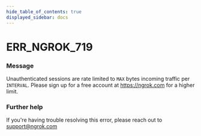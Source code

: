 ```yaml
---
hide_table_of_contents: true
displayed_sidebar: docs
---
```



# ERR_NGROK_719

### Message
Unauthenticated sessions are rate limited to `MAX` bytes incoming traffic per `INTERVAL`. Please sign up for a free account at https://ngrok.com for a higher limit.

<ErrorDetails error='err_ngrok_719' />


### Further help
If you're having trouble resolving this error, please reach out to [support@ngrok.com](mailto:support@ngrok.com?subject=Help%20with%20ERR_NGROK_719)


